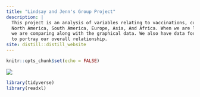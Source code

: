 ```yaml
---
title: "Lindsay and Jenn's Group Project"
description: |
  This project is an analysis of variables relating to vaccinations, covid deaths, mandates, and STEM majors between continents. We will specifically be focused on:
  North America, South America, Europe, Asia, And Africa. When we are looking at total data we will be focused on February 2021 until Now (November 2021). We will define the time period
  we are comparing along with the graphical data. We also have data for the countries with the largest numbers of graduates in the STEM field, we then relate those countries to their continents
  to portray our overall relationship. 
site: distill::distill_website
---
```


```r
knitr::opts_chunk$set(echo = FALSE)


```

![](covid19africa.jpg)
```r
library(tidyverse)
library(readxl)
```



